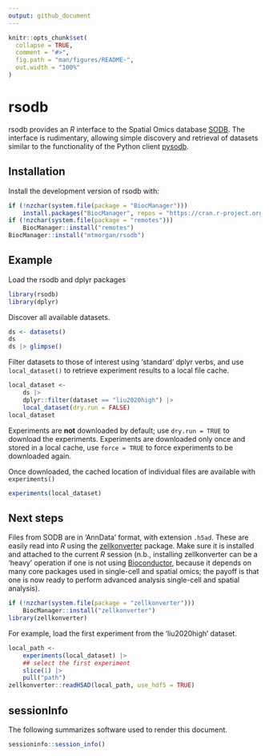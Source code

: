 ```yaml
---
output: github_document
---
```


<!-- README.md is generated from README.Rmd. Please edit that file -->

```r
knitr::opts_chunk$set(
  collapse = TRUE,
  comment = "#>",
  fig.path = "man/figures/README-",
  out.width = "100%"
)
```

# rsodb

<!-- badges: start -->
<!-- badges: end -->

rsodb provides an *R* interface to the Spatial Omics database
[SODB][]. The interface is rudimentary, allowing simple discovery and
retrieval of datasets similar to the functionality of the Python
client [pysodb][].

[SODB]: https://gene.ai.tencent.com/SpatialOmics
[pysodb]: https://pysodb.readthedocs.io/en/latest/#

## Installation

Install the development version of rsodb with:

``` r
if (!nzchar(system.file(package = "BiocManager")))
    install.packages("BiocManager", repos = "https://cran.r-project.org")
if (!nzchar(system.file(package = "remotes")))
    BiocManager::install("remotes")
BiocManager::install("mtmorgan/rsodb")
```

## Example

Load the rsodb and dplyr packages

```r
library(rsodb)
library(dplyr)
```

Discover all available datasets.

```r
ds <- datasets()
ds
ds |> glimpse()
```

Filter datasets to those of interest using 'standard' dplyr verbs, and
use `local_dataset()` to retrieve experiment results to a local file
cache.

```r
local_dataset <-
    ds |>
    dplyr::filter(dataset == "liu2020high") |>
    local_dataset(dry.run = FALSE)
local_dataset
```

Experiments are **not** downloaded by default; use `dry.run = TRUE` to
download the experiments. Experiments are downloaded only once and
stored in a local cache, use `force = TRUE` to force experiments to be
downloaded again.

Once downloaded, the cached location of individual files are available
with `experiments()`

```r
experiments(local_dataset)
```

## Next steps

Files from SODB are in 'AnnData' format, with extension `.h5ad`. These
are easily read into *R* using the [zellkonverter][] package. Make sure it
is installed and attached to the current *R* session (n.b., installing
zellkonverter can be a 'heavy' operation if one is not using
[Bioconductor][], because it depends on many core packages used in
single-cell and spatial omics; the payoff is that one is now ready to
perform advanced analysis single-cell and spatial analysis).

[zellkonverter]: https://bioconductor.org/packages/zellkonverter
[Bioconductor]: https://bioconductor.org

```r
if (!nzchar(system.file(package = "zellkonverter")))
    BiocManager::install("zellkonverter")
library(zellkonverter)
```

For example, load the first experiment from the 'liu2020high' dataset.

```r
local_path <-
    experiments(local_dataset) |>
    ## select the first experiment
    slice(1) |>
    pull("path")
zellkonverter::readH5AD(local_path, use_hdf5 = TRUE)
```

## sessionInfo

The following summarizes software used to render this document.

```r
sessioninfo::session_info()
```
